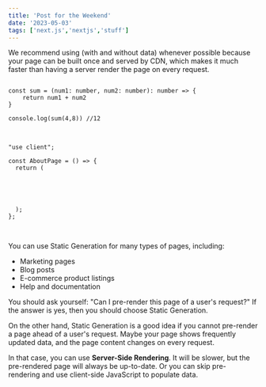 ```yaml
---
title: 'Post for the Weekend'
date: '2023-05-03'
tags: ['next.js','nextjs','stuff']
---
```


We recommend using (with and without data) whenever possible because your page can be built once and served by CDN, which makes it much faster than having a server render the page on every request.

<pre>
<code className="code-block">
const sum = (num1: number, num2: number): number => {
    return num1 + num2
}

console.log(sum(4,8)) //12
</code>
</pre>

<pre>
<code className="code-block">
"use client";

const AboutPage = () => {
  return (
    <div className="min-h-screen mt-6">
      <About />
    </div>
  );
};

</code>
</pre>

You can use Static Generation for many types of pages, including:

- Marketing pages
- Blog posts
- E-commerce product listings
- Help and documentation

You should ask yourself: "Can I pre-render this page of a user's request?" If the answer is yes, then you should choose Static Generation.

On the other hand, Static Generation is  a good idea if you cannot pre-render a page ahead of a user's request. Maybe your page shows frequently updated data, and the page content changes on every request.

In that case, you can use **Server-Side Rendering**. It will be slower, but the pre-rendered page will always be up-to-date. Or you can skip pre-rendering and use client-side JavaScript to populate data.
